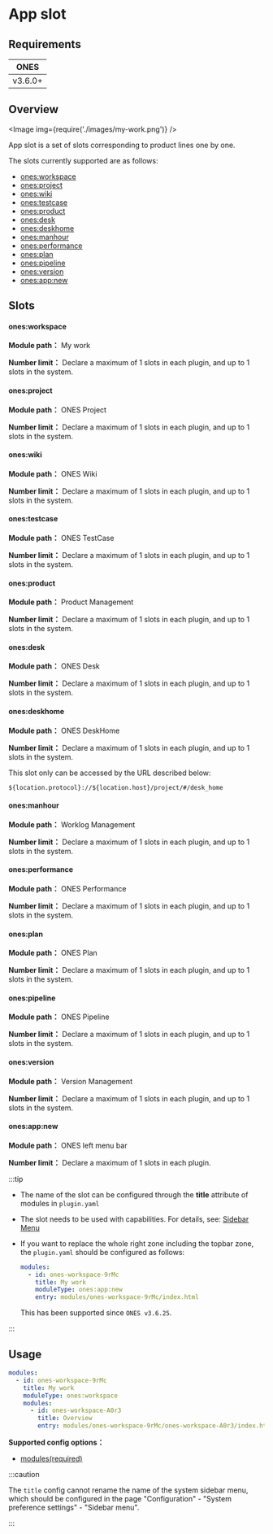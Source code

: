 
# App slot

## Requirements

|  ONES   |
| :-----: |
| v3.6.0+ |

## Overview

<Image img={require('./images/my-work.png')} />

App slot is a set of slots corresponding to product lines one by one.

The slots currently supported are as follows:

- [ones:workspace](#onesworkspace)
- [ones:project](#onesproject)
- [ones:wiki](#oneswiki)
- [ones:testcase](#onestestcase)
- [ones:product](#onesproduct)
- [ones:desk](#onesdesk)
- [ones:deskhome](#onesdeskhome)
- [ones:manhour](#onesmanhour)
- [ones:performance](#onesperformance)
- [ones:plan](#onesplan)
- [ones:pipeline](#onespipeline)
- [ones:version](#onesversion)
- [ones:app:new](#onesappnew)

## Slots

#### ones:workspace

**Module path：** My work

**Number limit：** Declare a maximum of 1 slots in each plugin, and up to 1 slots in the system.

#### ones:project

**Module path：** ONES Project

**Number limit：** Declare a maximum of 1 slots in each plugin, and up to 1 slots in the system.

#### ones:wiki

**Module path：** ONES Wiki

**Number limit：** Declare a maximum of 1 slots in each plugin, and up to 1 slots in the system.

#### ones:testcase

**Module path：** ONES TestCase

**Number limit：** Declare a maximum of 1 slots in each plugin, and up to 1 slots in the system.

#### ones:product

**Module path：** Product Management

**Number limit：** Declare a maximum of 1 slots in each plugin, and up to 1 slots in the system.

#### ones:desk

**Module path：** ONES Desk

**Number limit：** Declare a maximum of 1 slots in each plugin, and up to 1 slots in the system.

#### ones:deskhome

**Module path：** ONES DeskHome

**Number limit：** Declare a maximum of 1 slots in each plugin, and up to 1 slots in the system.

This slot only can be accessed by the URL described below:

```
${location.protocol}://${location.host}/project/#/desk_home
```

#### ones:manhour

**Module path：** Worklog Management

**Number limit：** Declare a maximum of 1 slots in each plugin, and up to 1 slots in the system.

#### ones:performance

**Module path：** ONES Performance

**Number limit：** Declare a maximum of 1 slots in each plugin, and up to 1 slots in the system.

#### ones:plan

**Module path：** ONES Plan

**Number limit：** Declare a maximum of 1 slots in each plugin, and up to 1 slots in the system.

#### ones:pipeline

**Module path：** ONES Pipeline

**Number limit：** Declare a maximum of 1 slots in each plugin, and up to 1 slots in the system.

#### ones:version

**Module path：** Version Management

**Number limit：** Declare a maximum of 1 slots in each plugin, and up to 1 slots in the system.

#### ones:app:new

**Module path：** ONES left menu bar

**Number limit：** Declare a maximum of 1 slots in each plugin.

:::tip

- The name of the slot can be configured through the **title** attribute of modules in `plugin.yaml`
- The slot needs to be used with capabilities. For details, see: [Sidebar Menu](../../business/sidebar-menu.mdx)
- If you want to replace the whole right zone including the topbar zone, the `plugin.yaml` should be configured as follows:

  ```yaml
  modules:
    - id: ones-workspace-9rMc
      title: My work
      moduleType: ones:app:new
      entry: modules/ones-workspace-9rMc/index.html
  ```

  This has been supported since `ONES v3.6.25`.

:::

## Usage

```yaml
modules:
  - id: ones-workspace-9rMc
    title: My work
    moduleType: ones:workspace
    modules:
      - id: ones-workspace-A0r3
        title: Overview
        entry: modules/ones-workspace-9rMc/ones-workspace-A0r3/index.html
```

**Supported config options：**

- [modules(required)](../../../reference/config/plugin.yaml#subModule)

:::caution

The `title` config cannot rename the name of the system sidebar menu, which should be configured in the page "Configuration" - "System preference settings" - "Sidebar menu".

:::
